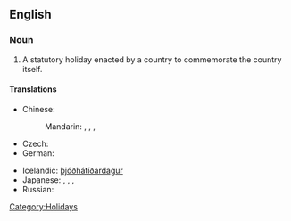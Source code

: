 ==English==
{{wikipedia}}

===Noun===
{{en-noun|sg=[[national]] [[holiday]]}}

# A statutory holiday enacted by a country to commemorate the country itself.

====Translations====
{{trans-top|statutory holiday enacted by a country to commemorate the country itself}}
* Chinese:
*: Mandarin: {{t|zh|國定假日|sc=Hani}},  {{t|zh|国定假日|tr=guódìng jiàrì|sc=Hani}},  {{t|zh|國慶|sc=Hani}},  {{t|zh|国庆|tr=guóqìng|sc=Hani}}
* Czech: {{t-|cs|státní svátek|m}}
* German: {{t|de|Nationalfeiertag|m}}
{{trans-mid}}
* Icelandic: [[þjóðhátíðardagur]] {{m}}
* Japanese: {{t|ja|国民の祝日|tr=kokumin-no shukujitsu |sc=Jpan}},  {{t|ja|祭日|tr=さいじつ, saijitsu|sc=Jpan}},  {{t|ja|祝祭日|tr=しゅくさいじつ, shukusaijitsu|sc=Jpan}},  {{t|ja|祝日|tr=しゅくじつ, shukujitsu|sc=Jpan}}
* Russian: {{t|ru|национальный праздник|m|tr=nacionál'nyj prázdnik|sc=Cyrl}}
{{trans-bottom}}

[[Category:Holidays]]